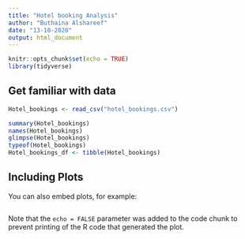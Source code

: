 ```yaml
---
title: "Hotel booking Analysis"
author: "Buthaina Alshareef"
date: "13-10-2020"
output: html_document
---
```


```r
knitr::opts_chunk$set(echo = TRUE)
library(tidyverse)
```

## Get familiar with data


```r
Hotel_bookings <- read_csv("hotel_bookings.csv")

summary(Hotel_bookings)
names(Hotel_bookings)
glimpse(Hotel_bookings)
typeof(Hotel_bookings)
Hotel_bookings_df <- tibble(Hotel_bookings)
```

## Including Plots

You can also embed plots, for example:

```r

```

Note that the `echo = FALSE` parameter was added to the code chunk to prevent printing of the R code that generated the plot.
